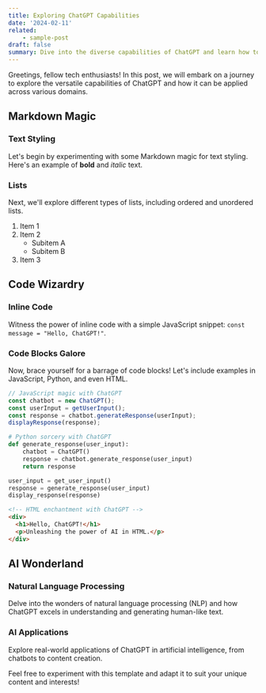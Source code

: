 ```yaml
---
title: Exploring ChatGPT Capabilities
date: '2024-02-11'
related:
    - sample-post
draft: false
summary: Dive into the diverse capabilities of ChatGPT and learn how to leverage them in your projects.
---
```


Greetings, fellow tech enthusiasts! In this post, we will embark on a journey to explore the versatile capabilities of ChatGPT and how it can be applied across various domains.

## Markdown Magic

### Text Styling

Let's begin by experimenting with some Markdown magic for text styling. Here's an example of **bold** and *italic* text.

### Lists

Next, we'll explore different types of lists, including ordered and unordered lists.

1. Item 1
2. Item 2
   - Subitem A
   - Subitem B
3. Item 3

## Code Wizardry

### Inline Code

Witness the power of inline code with a simple JavaScript snippet: `const message = "Hello, ChatGPT!"`.

### Code Blocks Galore

Now, brace yourself for a barrage of code blocks! Let's include examples in JavaScript, Python, and even HTML.

```javascript
// JavaScript magic with ChatGPT
const chatbot = new ChatGPT();
const userInput = getUserInput();
const response = chatbot.generateResponse(userInput);
displayResponse(response);
```

```python
# Python sorcery with ChatGPT
def generate_response(user_input):
    chatbot = ChatGPT()
    response = chatbot.generate_response(user_input)
    return response

user_input = get_user_input()
response = generate_response(user_input)
display_response(response)
```

```html
<!-- HTML enchantment with ChatGPT -->
<div>
  <h1>Hello, ChatGPT!</h1>
  <p>Unleashing the power of AI in HTML.</p>
</div>
```

## AI Wonderland

### Natural Language Processing

Delve into the wonders of natural language processing (NLP) and how ChatGPT excels in understanding and generating human-like text.

### AI Applications

Explore real-world applications of ChatGPT in artificial intelligence, from chatbots to content creation.

Feel free to experiment with this template and adapt it to suit your unique content and interests!
